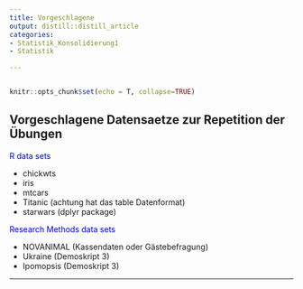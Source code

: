 ```yaml
---
title: Vorgeschlagene
output: distill::distill_article
categories:
- Statistik_Konsolidierung1
- Statistik

---
```


```r

```
```r

knitr::opts_chunk$set(echo = T, collapse=TRUE)
```

## Vorgeschlagene Datensaetze zur Repetition der Übungen

<span style="color:blue">R data sets</span> 

* chickwts
* iris
* mtcars
* Titanic (achtung hat das table Datenformat)
* starwars (dplyr package)

<span style="color:blue">Research Methods data sets</span>  

* NOVANIMAL (Kassendaten oder Gästebefragung)
* Ukraine (Demoskript 3)
* Ipomopsis (Demoskript 3)

*******
